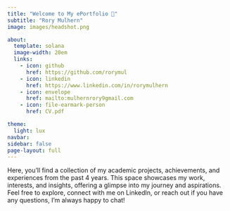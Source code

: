 ```yaml
---
title: "Welcome to My ePortfolio 👋"
subtitle: "Rory Mulhern"
image: images/headshot.png

about:
  template: solana
  image-width: 20em
  links:
    - icon: github
      href: https://github.com/rorymul
    - icon: linkedin
      href: https://www.linkedin.com/in/rorymulhern
    - icon: envelope
      href: mailto:mulhernrory9gmail.com
    - icon: file-earmark-person
      href: CV.pdf

theme:
  light: lux
navbar:
sidebar: false
page-layout: full
---
```


Here, you’ll find a collection of my academic projects, achievements, and experiences from the past 4 years. This space showcases my work, interests, and insights, offering a glimpse into my journey and aspirations. Feel free to explore, connect with me on LinkedIn, or reach out if you have any questions, I’m always happy to chat!
